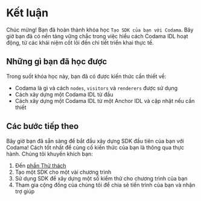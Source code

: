 
# Kết luận

Chúc mừng! Bạn đã hoàn thành khóa học `Tạo SDK của bạn với Codama`. Bây giờ bạn đã có nền tảng vững chắc trong việc hiểu cách Codama IDL hoạt động, từ các khái niệm cốt lõi đến chi tiết triển khai thực tế.

## Những gì bạn đã học được

Trong suốt khóa học này, bạn đã có được kiến thức cần thiết về:
- Codama là gì và cách `nodes`, `visitors` và `renderers` được sử dụng
- Cách xây dựng một Codama IDL từ đầu
- Cách xây dựng một Codama IDL từ một Anchor IDL và cập nhật nếu cần thiết

## Các bước tiếp theo

Bây giờ bạn đã sẵn sàng để bắt đầu xây dựng SDK đầu tiên của bạn với Codama! Cách tốt nhất để củng cố kiến thức của bạn là thông qua thực hành. Chúng tôi khuyến khích bạn:

1. Đến [phần Thử thách](/vi/challenges)
2. Tạo một SDK cho một vài chương trình
3. Sử dụng SDK để xây dựng một số kiểm thử cho chương trình của bạn
4. Tham gia cộng đồng của chúng tôi để chia sẻ tiến trình của bạn và nhận trợ giúp

